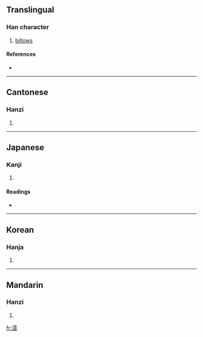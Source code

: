 ==Translingual==

===Han character===
{{Han char|rn=85|rad=水|as=12|sn=15|four=3113<sub>1</sub>|canj=水一月戈 (EMBI)}}

# [[billows]]

====References====
* {{Han ref|kx=0652.060|dkj=18334|dj=1062.080|hdz=31739.010|uh=6F90|ud=28560|bh=E658|bd=58968}}

----

==Cantonese==

===Hanzi===
{{yue-hanzi|jyut=|y=wan4}}

# {{defn|Cantonese|sort=水12}}

----

==Japanese==

===Kanji===
{{ja-kanji|grade=|rs=水12}}

# {{defn|Japanese|sort=水12}}

====Readings====
* {{ja-readings|on=[[うん]] (un)|kun=}}

----

==Korean==

===Hanja===
{{ko-hanja|hangeul=운|eumhun=|rv=un|mr=un|y=wun}}

# {{defn|Korean|sort=水12}}

----

==Mandarin==

===Hanzi===
{{cmn-hanzi|pin=[[yún]] ([[yun2]])|wg=yün<sup>2</sup>}}

# {{defn|Mandarin|sort=水12}}

[[fr:澐]]